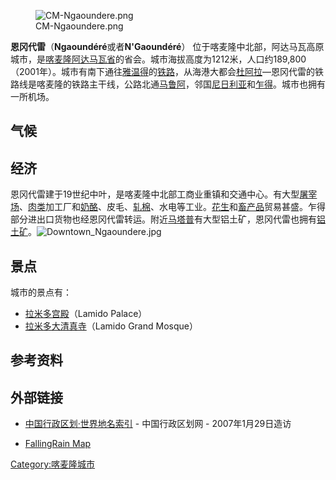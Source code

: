 [[File:CM-Ngaoundere.png|right]]

'''恩冈代雷'''（'''Ngaoundéré'''或者'''N'Gaoundéré'''） 位于喀麦隆中北部，阿达马瓦高原城市，是[[喀麦隆|喀麦隆]][[阿达马瓦省|阿达马瓦省]]的省会。城市海拔高度为1212米，人口约189,800（2001年）。城市有南下通往[[雅温得|雅温得]]的[[铁路|铁路]]，从海港大都会[[杜阿拉|杜阿拉]]—恩冈代雷的铁路线是喀麦隆的铁路主干线，公路北通[[马鲁阿|马鲁阿]]，邻国[[尼日利亚|尼日利亚]]和[[乍得|乍得]]。城市也拥有一所机场。

== 气候 ==
{{Weather box
|location = 恩冈代雷 (1961–1990, 极端气温 1928–现在)
|single line = Yes
|metric first = Yes
|Jan record high C = 36.0
|Feb record high C = 38.0
|Mar record high C = 39.0
|Apr record high C = 39.0
|May record high C = 38.0
|Jun record high C = 33.0
|Jul record high C = 37.4
|Aug record high C = 30.5
|Sep record high C = 32.0
|Oct record high C = 37.0
|Nov record high C = 35.0
|Dec record high C = 36.0
|year record high C = 39.0
|Jan high C = 30.1
|Feb high C = 31.6
|Mar high C = 32.1
|Apr high C = 30.6
|May high C = 28.9
|Jun high C = 27.4
|Jul high C = 26.2
|Aug high C = 26.2
|Sep high C = 27.0
|Oct high C = 28.5
|Nov high C = 29.6
|Dec high C = 30.0
|year high C = 29.0
|Jan mean C = 20.5
|Feb mean C = 22.2
|Mar mean C = 24.1
|Apr mean C = 24.1
|May mean C = 23.1
|Jun mean C = 22.1
|Jul mean C = 21.5
|Aug mean C = 21.5
|Sep mean C = 21.7
|Oct mean C = 22.1
|Nov mean C = 20.9
|Dec mean C = 20.4
|year mean C = 22.0
|Jan low C = 10.9
|Feb low C = 12.8
|Mar low C = 16.1
|Apr low C = 17.7
|May low C = 17.4
|Jun low C = 16.9
|Jul low C = 16.7
|Aug low C = 16.8
|Sep low C = 16.4
|Oct low C = 15.8
|Nov low C = 13.6
|Dec low C = 10.7
|year low C = 15.2
|Jan record low C = 4.0
|Feb record low C = 7.0
|Mar record low C = 8.3
|Apr record low C = 12.5
|May record low C = 11.0
|Jun record low C = 11.0
|Jul record low C = 11.5
|Aug record low C = 12.0
|Sep record low C = 12.0
|Oct record low C = 9.2
|Nov record low C = 6.7
|Dec record low C = 6.0
|year record low C = 4.0
|precipitation colour = green
|Jan precipitation mm = 0.8
|Feb precipitation mm = 1.1
|Mar precipitation mm = 39.2
|Apr precipitation mm = 136.6
|May precipitation mm = 183.9
|Jun precipitation mm = 226.6
|Jul precipitation mm = 268.6
|Aug precipitation mm = 279.6
|Sep precipitation mm = 236.9
|Oct precipitation mm = 117.7
|Nov precipitation mm = 5.7
|Dec precipitation mm = 0.0
|year precipitation mm = 1496.7
|unit precipitation days = 1.0 mm
|Jan precipitation days = 0
|Feb precipitation days = 0
|Mar precipitation days = 4
|Apr precipitation days = 14
|May precipitation days = 19
|Jun precipitation days = 21
|Jul precipitation days = 24
|Aug precipitation days = 23
|Sep precipitation days = 23
|Oct precipitation days = 15
|Nov precipitation days = 1
|Dec precipitation days = 0
|year precipitation days = 144
|Jan humidity = 33
|Feb humidity = 30
|Mar humidity = 44
|Apr humidity = 72
|May humidity = 77
|Jun humidity = 81
|Jul humidity = 83
|Aug humidity = 82
|Sep humidity = 81
|Oct humidity = 75
|Nov humidity = 55
|Dec humidity = 47
|year humidity = 63
|Jan sun = 286.4
|Feb sun = 258.7
|Mar sun = 235.4
|Apr sun = 195.5
|May sun = 195.4
|Jun sun = 165.7
|Jul sun = 128.0
|Aug sun = 127.8
|Sep sun = 139.0
|Oct sun = 184.0
|Nov sun = 264.1
|Dec sun = 291.4
|year sun = 2471.4
|source 1 = NOAA,<ref name= NOAA>{{cite web
| url = ftp://ftp.atdd.noaa.gov/pub/GCOS/WMO-Normals/TABLES/REG__I/KM/64870.TXT
| title = Ngaoundéré Climate Normals 1961–1990
| publisher = [[National_Oceanic_and_Atmospheric_Administration|National Oceanic and Atmospheric Administration]]
| accessdate = March 8, 2015}}</ref> Meteo Climat (record highs and lows)<ref name = meteoclimat>{{cite web 
| url = http://meteo-climat-bzh.dyndns.org/index.php?page=stati&id=1521 
| title = Station Ngaoundéré 
| publisher = Meteo Climat 
| language = fr 
| accessdate = 13 June 2016 
| archive-date = 2020-03-05 
| archive-url = https://web.archive.org/web/20200305202743/http://meteo-climat-bzh.dyndns.org/index.php?page=stati&id=1521 
| dead-url = no 
}}</ref>
|source 2 = [[Deutscher_Wetterdienst|Deutscher Wetterdienst]] (humidity, 1954–1967)<ref name = DWD>{{cite web
| url = http://www.dwd.de/DWD/klima/beratung/ak/ak_648700_kt.pdf
| title = Klimatafel von Ngaounderé / Kamerun
| work = Baseline climate means (1961-1990) from stations all over the world
| publisher = Deutscher Wetterdienst
| language = de
| accessdate = 13 June 2016
| archive-date = 2017-05-10
| archive-url = https://web.archive.org/web/20170510095246/http://www.dwd.de/DWD/klima/beratung/ak/ak_648700_kt.pdf
| dead-url = no
}}</ref>
|date=March 2015
}}

==经济==
恩冈代雷建于19世纪中叶，是喀麦隆中北部工商业重镇和交通中心。有大型[[屠宰场|屠宰场]]、[[肉类|肉类]]加工厂和[[奶酪|奶酪]]、皮毛、[[棉花|轧棉]]、水电等工业。[[花生|花生]]和[[家畜|畜产品]]贸易甚盛。乍得部分进出口货物也经恩冈代雷转运。附近[[马塔普|马塔普]]有大型铝土矿，恩冈代雷也拥有[[铝土矿|铝土矿]]。[[File:Downtown_Ngaoundere.jpg|thumb]]

==景点 ==
城市的景点有：
*[[拉米多宫殿|拉米多宫殿]]（Lamido Palace）
*[[拉米多大清真寺|拉米多大清真寺]]（Lamido Grand Mosque）

==参考资料==
{{reflist|2}}

== 外部链接 ==
*[https://web.archive.org/web/20061230183230/http://www.xzqh.org/suoyin/sjdm/102.htm 中国行政区划·世界地名索引] -  中国行政区划网 - 2007年1月29日造访

* [http://www.fallingrain.com/world/CM/10/Ngaoundere.html FallingRain Map] {{Wayback|url=http://www.fallingrain.com/world/CM/10/Ngaoundere.html |date=20190723155004 }}


{{coord|5|16|N|14|01|E|display=title}}

[[Category:喀麦隆城市|Category:喀麦隆城市]]